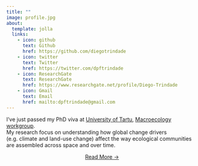 ```yaml
---
title: ""
image: profile.jpg
about:
  template: jolla
  links:
    - icon: github
      text: Github
      href: https://github.com/diegotrindade
    - icon: twitter
      text: Twitter
      href: https://twitter.com/dpftrindade
    - icon: ResearchGate  
      text: ResearchGate
      href: https://www.researchgate.net/profile/Diego-Trindade
    - icon: Gmail  
      text: Email
      href: mailto:dpftrindade@gmail.com
---
```


I've just passed my PhD viva at [University of Tartu](https://ut.ee/en), [Macroecology workgroup](https://macroecology.ut.ee/en/). <br> My research focus on understanding how global change drivers (e.g. climate and land-use change) affect the way ecological communities are assembled across space and over time.

::: {style="text-align: center"}
[Read More →](../about)
:::
